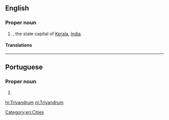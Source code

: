 ==English==
{{wikipedia|Thiruvananthapuram}}

===Proper noun===
{{en-proper noun}}

# {{former name of|Thiruvananthapuram|nodot=1|lang=en}}, the state capital of [[Kerala]], [[India]].

====Translations====
{{trans-see|Thiruvananthapuram}}

[[Category:en:Cities]]

----

==Portuguese==

===Proper noun===
{{pt-proper noun|f}}

# {{place|pt|city/state capital|s/Kerala|c/India|t1=Thiruvananthapuram}}

[[hi:Trivandrum]]
[[nl:Trivandrum]]